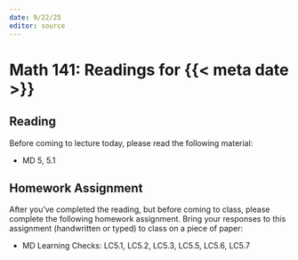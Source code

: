 ```yaml
---
date: 9/22/25
editor: source
---
```


# Math 141: Readings for {{< meta date >}}

## Reading 

Before coming to lecture today, please read the following material: 

-   MD 5, 5.1

## Homework Assignment

After you've completed the reading, but before coming to class, please complete the following homework assignment. Bring your responses to this assignment (handwritten or typed) to class on a piece of paper: 

-   MD Learning Checks: LC5.1, LC5.2, LC5.3, LC5.5, LC5.6, LC5.7

